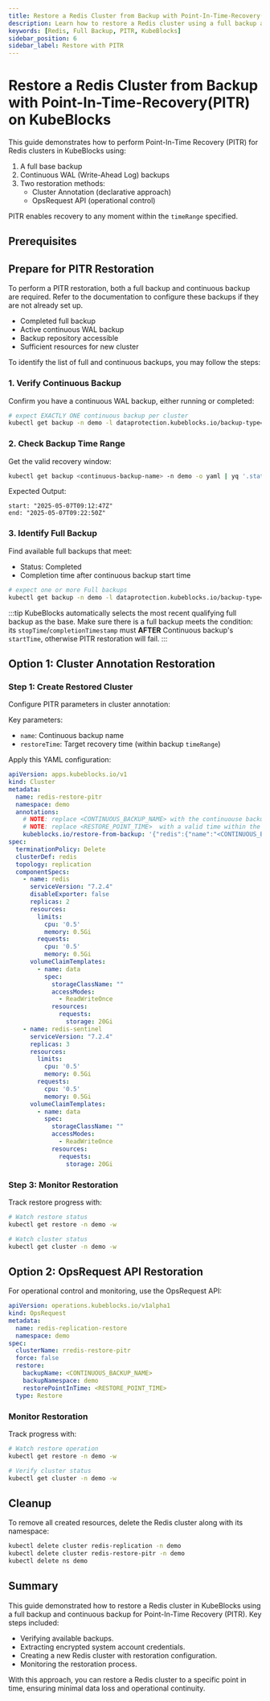 ```yaml
---
title: Restore a Redis Cluster from Backup with Point-In-Time-Recovery(PITR) on KubeBlocks
description: Learn how to restore a Redis cluster using a full backup and continuous binlog backup for Point-In-Time Recovery (PITR) on KubeBlocks.
keywords: [Redis, Full Backup, PITR, KubeBlocks]
sidebar_position: 6
sidebar_label: Restore with PITR
---
```



# Restore a Redis Cluster from Backup with Point-In-Time-Recovery(PITR) on KubeBlocks

This guide demonstrates how to perform Point-In-Time Recovery (PITR) for Redis clusters in KubeBlocks using:

1. A full base backup
2. Continuous WAL (Write-Ahead Log) backups
3. Two restoration methods:
   - Cluster Annotation (declarative approach)
   - OpsRequest API (operational control)

PITR enables recovery to any moment within the `timeRange` specified.

## Prerequisites


<Prerequisites />

## Prepare for PITR Restoration
To perform a PITR restoration, both a full backup and continuous backup are required. Refer to the documentation to configure these backups if they are not already set up.

- Completed full backup
- Active continuous WAL backup
- Backup repository accessible
- Sufficient resources for new cluster

To identify the list of full and continuous backups, you may follow the steps:

### 1. Verify Continuous Backup
Confirm you have a continuous WAL backup, either running or completed:

```bash
# expect EXACTLY ONE continuous backup per cluster
kubectl get backup -n demo -l dataprotection.kubeblocks.io/backup-type=Continuous,app.kubernetes.io/instance=redis-replication
```

### 2. Check Backup Time Range
Get the valid recovery window:

```bash
kubectl get backup <continuous-backup-name> -n demo -o yaml | yq '.status.timeRange'
```

Expected Output:
```text
start: "2025-05-07T09:12:47Z"
end: "2025-05-07T09:22:50Z"
```

### 3. Identify Full Backup
Find available full backups that meet:
- Status: Completed
- Completion time after continuous backup start time

```bash
# expect one or more Full backups
kubectl get backup -n demo -l dataprotection.kubeblocks.io/backup-type=Full,app.kubernetes.io/instance=redis-replication
```

:::tip
KubeBlocks automatically selects the most recent qualifying full backup as the base.
Make sure there is a full backup meets the condition: its `stopTime`/`completionTimestamp` must **AFTER** Continuous backup's `startTime`, otherwise PITR restoration will fail.
:::

## Option 1: Cluster Annotation Restoration

### Step 1: Create Restored Cluster
Configure PITR parameters in cluster annotation:

Key parameters:
- `name`: Continuous backup name
- `restoreTime`: Target recovery time (within backup `timeRange`)

Apply this YAML configuration:
```yaml
apiVersion: apps.kubeblocks.io/v1
kind: Cluster
metadata:
  name: redis-restore-pitr
  namespace: demo
  annotations:
    # NOTE: replace <CONTINUOUS_BACKUP_NAME> with the continuouse backup name
    # NOTE: replace <RESTORE_POINT_TIME>  with a valid time within the backup timeRange.
    kubeblocks.io/restore-from-backup: '{"redis":{"name":"<CONTINUOUS_BACKUP_NAME>","namespace":"demo","restoreTime":"<RESTORE_POINT_TIME>","volumeRestorePolicy":"Parallel"}}'
spec:
  terminationPolicy: Delete
  clusterDef: redis
  topology: replication
  componentSpecs:
    - name: redis
      serviceVersion: "7.2.4"
      disableExporter: false
      replicas: 2
      resources:
        limits:
          cpu: '0.5'
          memory: 0.5Gi
        requests:
          cpu: '0.5'
          memory: 0.5Gi
      volumeClaimTemplates:
        - name: data
          spec:
            storageClassName: ""
            accessModes:
              - ReadWriteOnce
            resources:
              requests:
                storage: 20Gi
    - name: redis-sentinel
      serviceVersion: "7.2.4"
      replicas: 3
      resources:
        limits:
          cpu: '0.5'
          memory: 0.5Gi
        requests:
          cpu: '0.5'
          memory: 0.5Gi
      volumeClaimTemplates:
        - name: data
          spec:
            storageClassName: ""
            accessModes:
              - ReadWriteOnce
            resources:
              requests:
                storage: 20Gi
```

### Step 3: Monitor Restoration
Track restore progress with:

```bash
# Watch restore status
kubectl get restore -n demo -w

# Watch cluster status
kubectl get cluster -n demo -w
```

## Option 2: OpsRequest API Restoration

For operational control and monitoring, use the OpsRequest API:

```yaml
apiVersion: operations.kubeblocks.io/v1alpha1
kind: OpsRequest
metadata:
  name: redis-replication-restore
  namespace: demo
spec:
  clusterName: rredis-restore-pitr
  force: false
  restore:
    backupName: <CONTINUOUS_BACKUP_NAME>
    backupNamespace: demo
    restorePointInTime: <RESTORE_POINT_TIME>
  type: Restore
```

### Monitor Restoration
Track progress with:

```bash
# Watch restore operation
kubectl get restore -n demo -w

# Verify cluster status
kubectl get cluster -n demo -w
```

## Cleanup
To remove all created resources, delete the Redis cluster along with its namespace:

```bash
kubectl delete cluster redis-replication -n demo
kubectl delete cluster redis-restore-pitr -n demo
kubectl delete ns demo
```

## Summary
This guide demonstrated how to restore a Redis cluster in KubeBlocks using a full backup and continuous backup for Point-In-Time Recovery (PITR). Key steps included:
- Verifying available backups.
- Extracting encrypted system account credentials.
- Creating a new Redis cluster with restoration configuration.
- Monitoring the restoration process.

With this approach, you can restore a Redis cluster to a specific point in time, ensuring minimal data loss and operational continuity.

